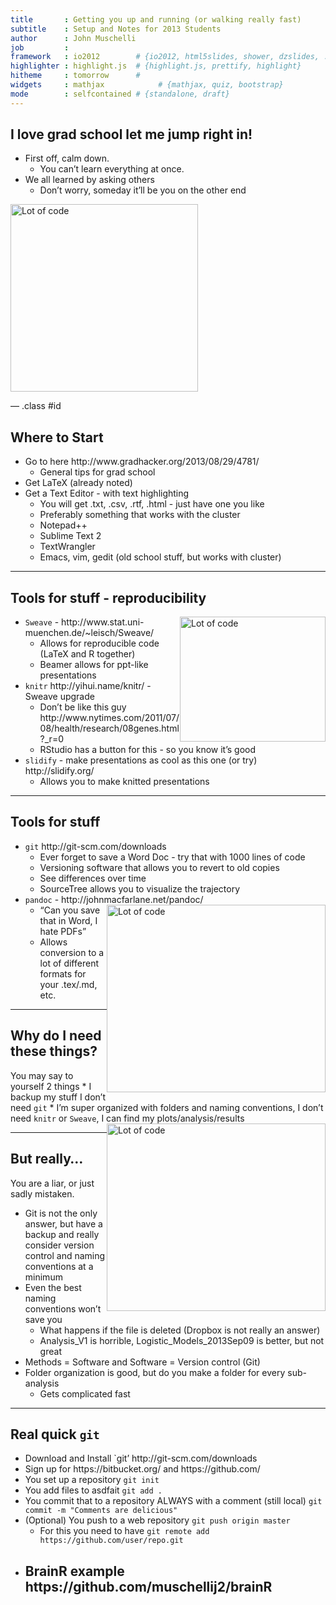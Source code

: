 ```yaml
---
title       : Getting you up and running (or walking really fast)
subtitle    : Setup and Notes for 2013 Students
author      : John Muschelli
job         : 
framework   : io2012        # {io2012, html5slides, shower, dzslides, ...}
highlighter : highlight.js  # {highlight.js, prettify, highlight}
hitheme     : tomorrow      # 
widgets     : mathjax            # {mathjax, quiz, bootstrap}
mode        : selfcontained # {standalone, draft}
---
```


## I love grad school let me jump right in!

* First off, calm down.
    * You can't learn everything at once.

* We all learned by asking others
    * Don't worry, someday it'll be you on the other end

<img src="Attached_GF.jpg" style="width:300px; height:300px; float:center;" alt="Lot of code" >

--- .class #id 

## Where to Start

* Go to here http://www.gradhacker.org/2013/08/29/4781/
    * General tips for grad school
* Get LaTeX (already noted)
* Get a Text Editor - with text highlighting
   * You will get .txt, .csv, .rtf, .html - just have one you like
   * Preferably something that works with the cluster
   * Notepad++
   * Sublime Text 2
   * TextWrangler
   * Emacs, vim, gedit (old school stuff, but works with cluster)

---

## Tools for stuff - reproducibility
<img src="ppt.jpg" style="width:233px; height:200px; float:right;" alt="Lot of code" >

* `Sweave` - http://www.stat.uni-muenchen.de/~leisch/Sweave/
     * Allows for reproducible code (LaTeX and R together)
     * Beamer allows for ppt-like presentations
* `knitr` http://yihui.name/knitr/ - Sweave upgrade 
    * Don't be like this guy http://www.nytimes.com/2011/07/08/health/research/08genes.html?_r=0
    * RStudio has a button for this - so you know it's good
* `slidify` - make presentations as cool as this one (or try) http://slidify.org/
    * Allows you to make knitted presentations


---

## Tools for stuff

* `git`  http://git-scm.com/downloads
    * Ever forget to save a Word Doc - try that with 1000 lines of code
    * Versioning software that allows you to revert to old copies
    * See differences over time
    * SourceTree allows you to visualize the trajectory
* `pandoc` - http://johnmacfarlane.net/pandoc/ <img src="pandoc.jpg" style="width:350px; height:300px; float:right;" alt="Lot of code" >
    * "Can you save that in Word, I hate PDFs" 
    * Allows conversion to a lot of different formats for your .tex/.md, etc.

---

## Why do I need these things?

You may say to yourself 2 things
* I backup my stuff I don't need `git`
* I'm super organized with folders and naming conventions, I don't need `knitr` or `Sweave`, I can find my plots/analysis/results
<img src="organized.jpg" style="width:350px; height:300px; float:right;" alt="Lot of code" >

---

## But really...

<div class="theorem">
You are a liar, or just sadly mistaken.
</div>

* Git is not the only answer, but have a backup and really consider version control and naming conventions at a minimum
* Even the best naming conventions won't save you
    * What happens if the file is deleted (Dropbox is not really an answer)
    * Analysis_V1 is horrible, Logistic_Models_2013Sep09 is better, but not great
* Methods = Software and Software = Version control (Git)
* Folder organization is good, but do you make a folder for every sub-analysis
    * Gets complicated fast

---

## Real quick `git`

* Download and Install `git' http://git-scm.com/downloads
* Sign up for https://bitbucket.org/ and https://github.com/
* You set up a repository `git init`
* You add files to asdfait `git add .`
* You commit that to a repository ALWAYS with a comment (still local) `git commit -m "Comments are delicious"`
* (Optional) You push to a web repository `git push origin master`
    * For this you need to have `git remote add https://github.com/user/repo.git`
* BrainR example https://github.com/muschellij2/brainR
---
